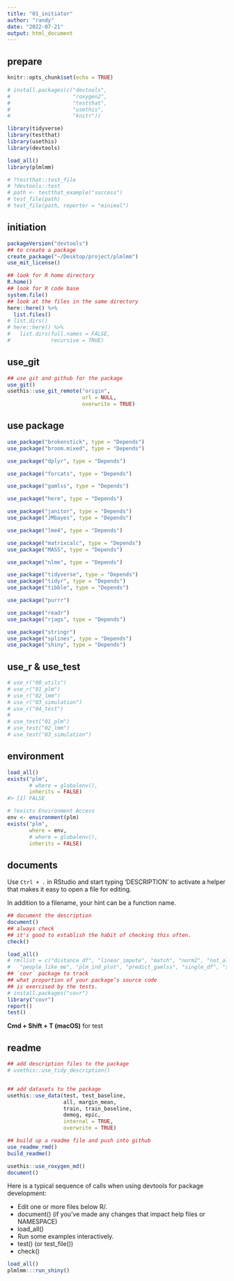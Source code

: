 ```yaml
---
title: "01_initiator"
author: "randy"
date: "2022-07-21"
output: html_document
---
```


## prepare

```r
knitr::opts_chunk$set(echo = TRUE)

# install.packages(c("devtools", 
#                    "roxygen2", 
#                    "testthat", 
#                    "usethis", 
#                    "knitr"))

library(tidyverse)
library(testthat)
library(usethis)
library(devtools)

load_all()
library(plmlmm)

# ?testthat::test_file
# ?devtools::test
# path <- testthat_example("success")
# test_file(path)
# test_file(path, reporter = "minimal")
```

## initiation

```r
packageVersion("devtools")
## to create a package
create_package("~/Desktop/project/plmlmm")
use_mit_license()

## look for R home directory
R.home()
## look for R code base
system.file()
## look at the files in the same directory
here::here() %>%
  list.files()
# list.dirs()
# here::here() %>%
#   list.dirs(full.names = FALSE,
#             recursive = TRUE)
```


## use_git

```r
## use git and github for the package
use_git()
usethis::use_git_remote("origin", 
                        url = NULL, 
                        overwrite = TRUE)
```



## use package

```r
use_package("brokenstick", type = "Depends")
use_package("broom.mixed", type = "Depends")

use_package("dplyr", type = "Depends")

use_package("forcats", type = "Depends")

use_package("gamlss", type = "Depends")

use_package("here", type = "Depends")

use_package("janitor", type = "Depends")
use_package("JMbayes", type = "Depends")

use_package("lme4", type = "Depends")

use_package("matrixcalc", type = "Depends")
use_package("MASS", type = "Depends")

use_package("nlme", type = "Depends")

use_package("tidyverse", type = "Depends")
use_package("tidyr", type = "Depends")
use_package("tibble", type = "Depends")

use_package("purrr")

use_package("readr")
use_package("rjags", type = "Depends")

use_package("stringr")
use_package("splines", type = "Depends")
use_package("shiny", type = "Depends")
```


## use_r & use_test

```r
# use_r("00_utils")
# use_r("01_plm")
# use_r("02_lmm")
# use_r("03_simulation")
# use_r("04_test")
# 
# use_test("01_plm")
# use_test("02_lmm")
# use_test("03_simulation")
```


## environment

```r
load_all()
exists("plm",
       # where = globalenv(), 
       inherits = FALSE)
#> [1] FALSE

# ?exists Environment Access
env <- environment(plm)
exists("plm", 
       where = env,
       # where = globalenv(), 
       inherits = FALSE)
```


## documents

Use `Ctrl + .` in RStudio and start typing 'DESCRIPTION' to activate a helper that makes it easy to open a file for editing. 

In addition to a filename, your hint can be a function name. 

```r
## document the description
document()
## always check 
## it's good to establish the habit of checking this often.
check()
```


```r
load_all()
# rm(list = c("distance_df", "linear_impute", "match", "norm2", "not_all_na", "not_any_na",
#   "people_like_me", "plm_ind_plot", "predict_gamlss", "single_df", "soft_fun"))
## `covr` package to track 
## what proportion of your package’s source code
## is exercised by the tests.
# install.packages("covr")
library("covr")
report()
test()
```

**Cmd + Shift + T (macOS)** for test

## readme

```r
## add description files to the package
# usethis::use_tidy_description()


## add datasets to the package
usethis::use_data(test, test_baseline,
                  all, margin_mean,
                  train, train_baseline,
                  demog, epic,
                  internal = TRUE,
                  overwrite = TRUE)

## build up a readme file and push into github
use_readme_rmd()
build_readme()

usethis::use_roxygen_md()
document()

```


Here is a typical sequence of calls when using devtools for package development:

- Edit one or more files below R/.
- document() (if you’ve made any changes that impact help files or  NAMESPACE)
- load_all()
- Run some examples interactively.
- test() (or test_file())
- check()


```r
load_all()
plmlmm:::run_shiny()
```

